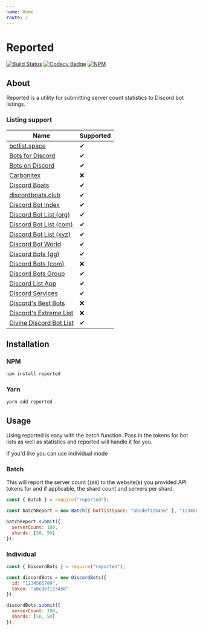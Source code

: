 ```yaml
---
name: Home
route: /
---
```


# Reported

[![Build Status](https://travis-ci.com/dice-discord/reported.svg?branch=master)](https://travis-ci.com/dice-discord/reported)
[![Codacy Badge](https://api.codacy.com/project/badge/Grade/3fe4127f442845c58b8e503b7f84a471)](https://www.codacy.com/app/dice-discord/reported?utm_source=github.com&amp;utm_medium=referral&amp;utm_content=dice-discord/reported&amp;utm_campaign=Badge_Grade)
[![NPM](https://nodei.co/npm/reported.svg?compact=true)](https://www.npmjs.com/package/reported)

## About

Reported is a utility for submitting server count statistics to Discord bot listings.

### Listing support

| Name                                                      | Supported |
| --------------------------------------------------------- | --------- |
| [botlist.space](https://botlist.space/)                   | ✔         |
| [Bots for Discord](https://botsfordiscord.com/)           | ✔         |
| [Bots on Discord](https://bots.ondiscord.xyz/)            | ✔         |
| [Carbonitex](https://www.carbonitex.net/discord/bots)     | ❌        |
| [Discord Boats](https://discord.boats/)                   | ✔         |
| [discordboats.club](https://discordboats.club/)           | ✔         |
| [Discord Bot Index](https://discordbotindex.com/)         | ✔         |
| [Discord Bot List (org)](https://discordbots.org/)        | ✔         |
| [Discord Bot List (com)](https://discordbotlist.com/)     | ✔         |
| [Discord Bot List (xyz)](https://discordbotlist.xyz/)     | ✔         |
| [Discord Bot World](https://discordbot.world/)            | ✔         |
| [Discord Bots (gg)](https://discord.bots.gg/)             | ✔         |
| [Discord Bots (com)](https://discordbotslist.com/)        | ❌        |
| [Discord Bots Group](https://discordbots.group/)          | ✔         |
| [Discord List App ](https://bots.discordlist.app/)        | ✔         |
| [Discord Services](https://discord.services/)             | ✔         |
| [Discord's Best Bots](https://discordsbestbots.xyz/)      | ❌        |
| [Discord's Extreme List](https://discordsextremelist.tk/) | ❌        |
| [Divine Discord Bot List](https://divinediscordbots.com/) | ✔         |

## Installation

### NPM

```bash
npm install reported
```

### Yarn

```bash
yarn add reported
```

## Usage

Using reported is easy with the batch function.
Pass in the tokens for bot lists as well as statistics and reported will handle it for you.

If you'd like you can use individual mode

### Batch

This will report the server count (`100`) to the website(s) you provided API tokens for and if applicable, the shard count and servers per shard.

```js
const { Batch } = require("reported");

const batchReport = new Batch({ botlistSpace: "abcdef123456" }, "123456789");

batchReport.submit({
  serverCount: 100,
  shards: [50, 50]
});
```

### Individual

```js
const { DiscordBots } = require("reported");

const discordBots = new DiscordBots({
  id: "1234566789",
  token: "abcdef123456"
});

discordBots.submit({
  serverCount: 100,
  shards: [50, 50]
});
```
